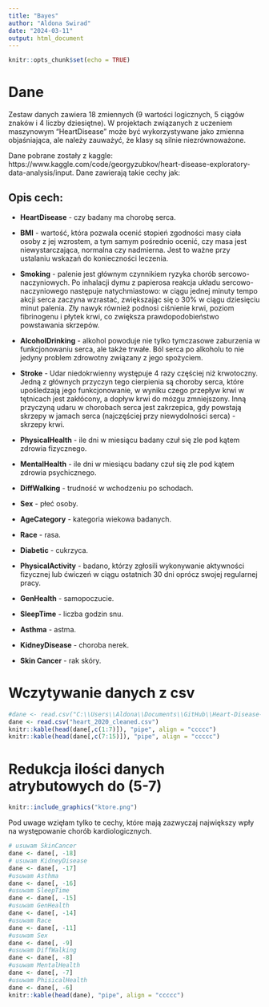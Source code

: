```yaml
---
title: "Bayes"
author: "Aldona Swirad"
date: "2024-03-11"
output: html_document
---
```


```r
knitr::opts_chunk$set(echo = TRUE)
```
# Dane

Zestaw danych zawiera 18 zmiennych (9 wartości logicznych, 5 ciągów znaków i 4 liczby dziesiętne). W projektach związanych z uczeniem maszynowym "HeartDisease" może być wykorzystywane jako zmienna objaśniająca, ale należy zauważyć, że klasy są silnie niezrównoważone.

Dane pobrane zostały z kaggle:  https://www.kaggle.com/code/georgyzubkov/heart-disease-exploratory-data-analysis/input.
Dane zawierają takie cechy jak:

## Opis cech:

 - **HeartDisease** - czy badany ma chorobę serca.

 - **BMI** - wartość, która pozwala ocenić stopień zgodności masy ciała osoby z jej wzrostem, a tym samym pośrednio ocenić, czy masa jest niewystarczająca, normalna czy nadmierna. Jest to ważne przy ustalaniu wskazań do konieczności leczenia.

 - **Smoking** - palenie jest głównym czynnikiem ryzyka chorób sercowo-naczyniowych. Po inhalacji dymu z papierosa reakcja układu sercowo-naczyniowego następuje natychmiastowo: w ciągu jednej minuty tempo akcji serca zaczyna wzrastać, zwiększając się o 30% w ciągu dziesięciu minut palenia. Zły nawyk również podnosi ciśnienie krwi, poziom fibrinogenu i płytek krwi, co zwiększa prawdopodobieństwo powstawania skrzepów.

 - **AlcoholDrinking** - alkohol powoduje nie tylko tymczasowe zaburzenia w funkcjonowaniu serca, ale także trwałe. Ból serca po alkoholu to nie jedyny problem zdrowotny związany z jego spożyciem.

 - **Stroke** - Udar niedokrwienny występuje 4 razy częściej niż krwotoczny. Jedną z głównych przyczyn tego cierpienia są choroby serca, które upośledzają jego funkcjonowanie, w wyniku czego przepływ krwi w tętnicach jest zakłócony, a dopływ krwi do mózgu zmniejszony. Inną przyczyną udaru w chorobach serca jest zakrzepica, gdy powstają skrzepy w jamach serca (najczęściej przy niewydolności serca) - skrzepy krwi.

 - **PhysicalHealth** - ile dni w miesiącu badany czuł się zle pod kątem zdrowia fizycznego.

 - **MentalHealth** - ile dni w miesiącu badany czuł się zle pod kątem zdrowia psychicznego.

 - **DiffWalking** - trudność w wchodzeniu po schodach.

 - **Sex** - płeć osoby.

 - **AgeCategory** - kategoria wiekowa badanych.

 - **Race** - rasa.

 - **Diabetic** - cukrzyca.

 - **PhysicalActivity** - badano, którzy zgłosili wykonywanie aktywności fizycznej lub ćwiczeń w ciągu ostatnich 30 dni oprócz swojej regularnej pracy.

 - **GenHealth** - samopoczucie.

 - **SleepTime** - liczba godzin snu.

 - **Asthma** - astma.

 - **KidneyDisease** - choroba nerek.

 - **Skin Cancer** - rak skóry.


# Wczytywanie danych z csv
```r
#dane <- read.csv("C:\\Users\\Aldona\\Documents\\GitHub\\Heart-Disease-data-analysis\\heart_2020_cleaned.csv")
dane <- read.csv("heart_2020_cleaned.csv")
knitr::kable(head(dane[,c(1:7)]), "pipe", align = "ccccc")
knitr::kable(head(dane[,c(7:15)]), "pipe", align = "ccccc")
```

# Redukcja ilości danych atrybutowych do (5-7)
```r
knitr::include_graphics("ktore.png")
```
Pod uwage wzięłam tylko te cechy, które mają zazwyczaj największy wpły na występowanie chorób kardiologicznych.
```r
# usuwam SkinCancer
dane <- dane[, -18]
# usuwam KidneyDisease
dane <- dane[, -17]
#usuwam Asthma
dane <- dane[, -16]
#usuwam SleepTime
dane <- dane[, -15]
#usuwam GenHealth
dane <- dane[, -14]
#usuwam Race
dane <- dane[, -11]
#usuwam Sex
dane <- dane[, -9]
#usuwam DiffWalking
dane <- dane[, -8]
#usuwam MentalHealth
dane <- dane[, -7]
#usuwam PhisicalHealth
dane <- dane[, -6]
knitr::kable(head(dane), "pipe", align = "ccccc")
```
